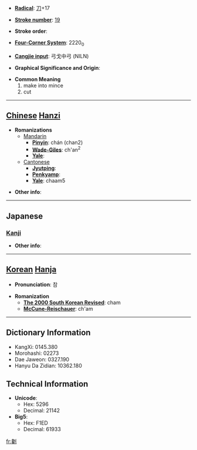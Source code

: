 * '''[[Wiktionary:Chinese radical index| Radical]]''': [[Wiktionary:Chinese radical index 刀|刀]]+17

* '''[[Wiktionary:Chinese total strokes index|Stroke number]]''': [[Wiktionary:Chinese total strokes index 19|19]]

* '''Stroke order''': 

* '''[[Wiktionary:Chinese four corner index|Four-Corner System]]''': 2220<sub>0</sub>

* '''[[Wiktionary:Chinese Cangjie index|Cangjie input]]''': 弓戈中弓 (NILN)

* '''Graphical Significance and Origin''': 

* '''Common Meaning'''
*#make into mince
*# cut


----

== [[Chinese]] [[Hanzi]] ==

* '''Romanizations'''
** [[Mandarin]]
*** '''[[Pinyin]]''': chán (chan2)
*** '''[[Wade-Giles]]''': ch'an<sup>2</sup>
*** '''[[Yale]]''': 
**[[Cantonese]]
***'''[[Jyutping]]''':
***'''[[Penkyamp]]''': 
***'''[[Yale]]''': chaam5

* '''Other info''': 

----

==Japanese==
===[[Kanji]]===
{{kanji|on readings=[[さん]] (san), [[ざん]] (zan)
|kun readings=[[たつ]] (tatsu), [[けずる]] (kezuru)
}}

* '''Other info''':  

----

== [[Korean]] [[Hanja]] ==

* '''Pronunciation''': 참

* '''Romanization'''
** '''[[The 2000 South Korean Revised Romanization|The 2000 South Korean Revised]]''': cham
** '''[[McCune-Reischauer]]''': ch'am

----

== Dictionary Information ==

* KangXi: 0145.380
* Morohashi: 02273
* Dae Jaweon: 0327.190
* Hanyu Da Zidian: 10362.180

== Technical Information ==

* '''Unicode''':
** Hex: 5296
** Decimal: 21142
* '''Big5''':
** Hex: F1ED
** Decimal: 61933

[[fr:劖]]